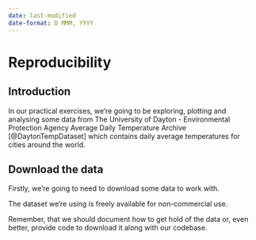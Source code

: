 ```yaml
---
date: last-modified
date-format: D MMM, YYYY
---
```


# Reproducibility

## Introduction

In our practical exercises, we're going to be exploring, plotting and analysing some data from The University of Dayton - Environmental Protection Agency Average Daily Temperature Archive [@DaytonTempDataset] which contains daily average temperatures for cities around the world.

## Download the data
Firstly, we're going to need to download some data to work with.

The dataset we're using is freely available for non-commercial use.

Remember, that we should document how to get hold of the data or, even better, provide code to download it along with our codebase.


